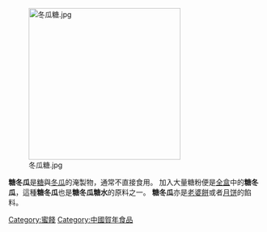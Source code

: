 [[File:冬瓜糖.jpg|300px]]

'''糖冬瓜'''是[[糖|糖]]與[[冬瓜|冬瓜]]的淹製物，通常不直接食用。
加入大量糖粉便是[[全盒|全盒]]中的'''糖冬瓜'''，這種'''糖冬瓜'''也是'''糖冬瓜糖水'''的原料之一。
'''糖冬瓜'''亦是[[老婆餅|老婆餅]]或者[[月饼|月饼]]的餡料。

{{Dessert-stub}}


[[Category:蜜餞|Category:蜜餞]]
[[Category:中國賀年食品|Category:中國賀年食品]]